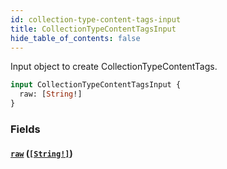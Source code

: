 ```yaml
---
id: collection-type-content-tags-input
title: CollectionTypeContentTagsInput
hide_table_of_contents: false
---
```



Input object to create CollectionTypeContentTags.

```graphql
input CollectionTypeContentTagsInput {
  raw: [String!]
}
```


### Fields

#### [`raw`](#) ([`[String!]`](/demand/api/graphql-admin/reference/scalars/string))






